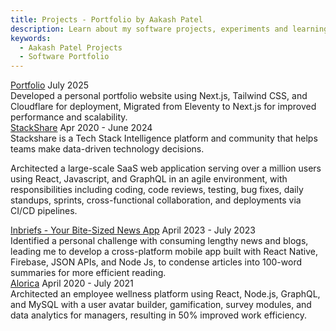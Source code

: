 ```yaml
---
title: Projects - Portfolio by Aakash Patel
description: Learn about my software projects, experiments and learnings in software industry.
keywords:
  - Aakash Patel Projects
  - Software Portfolio
---
```


<div className="space-y-6">

<div className="pb-4 border-b border-gray-200">
  <div className="flex justify-between items-center">
    <span>
      <a href="https://aakashpatel.in">Portfolio</a>
    </span>
    <span className="text-gray-600">July 2025</span>
  </div>
  <div className="mt-1">
    Developed a personal portfolio website using Next.js, Tailwind CSS, and
    Cloudflare for deployment, Migrated from Eleventy to Next.js for improved
    performance and scalability.
  </div>
</div>

<div className="pb-4 border-b border-gray-200">
  <div className="flex justify-between items-center">
    <span><a href="https://stackshare.io">StackShare</a></span>
    <span className="text-gray-600">Apr 2020 - June 2024</span>
  </div>
  <div className="mt-1">
   Stackshare is a Tech Stack Intelligence platform and community that helps teams make data-driven technology decisions.

Architected a large-scale SaaS web application serving over a million users using React, Javascript, and GraphQL in an agile environment, with responsibilities including coding, code reviews, testing, bug fixes, daily standups, sprints, cross-functional collaboration, and deployments via CI/CD pipelines.

  </div>
</div>

<div className="pb-4 border-b border-gray-200">
  <div className="flex justify-between items-center">
    <span>
      <a href="https://cln.sh/mhF0vGCH">Inbriefs - Your Bite-Sized News App</a>
    </span>
    <span className="text-gray-600">April 2023 - July 2023</span>
  </div>
  <div className="mt-1">
    Identified a personal challenge with consuming lengthy news and blogs,
    leading me to develop a cross-platform mobile app built with React Native,
    Firebase, JSON APIs, and Node Js, to condense articles into 100-word
    summaries for more efficient reading.
  </div>
</div>

<div className="pb-4">
  <div className="flex justify-between items-center">
    <span>
      <a href="https://www.alorica.com/">Alorica</a>
    </span>
    <span className="text-gray-600">April 2020 - July 2021</span>
  </div>
  <div className="mt-1">
    Architected an employee wellness platform using React, Node.js, GraphQL, and
    MySQL with a user avatar builder, gamification, survey modules, and data
    analytics for managers, resulting in 50% improved work efficiency.
  </div>
</div>

</div>
